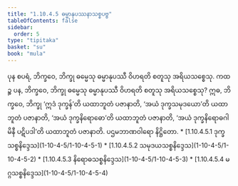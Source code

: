 ```yaml
---
title: "1.10.4.5 ဓမ္မာနုပဿနာသစ္စပဗ္ဗ"
tableOfContents: false
sidebar:
  order: 5
type: "tipitaka"
basket: "su"
book: "mula"
---
```



<DynamicBreadcrumb />

<Division number="119" book="mula">

<Paragraph number="393" book="mula">
ပုန စပရံ, ဘိက္ခဝေ, ဘိက္ခု ဓမ္မေသု ဓမ္မာနုပဿီ ဝိဟရတိ စတူသု အရိယသစ္စေသု. ကထဉ္စ ပန, ဘိက္ခဝေ, ဘိက္ခု ဓမ္မေသု ဓမ္မာနုပဿီ ဝိဟရတိ စတူသု အရိယသစ္စေသု? ဣဓ, ဘိက္ခဝေ, ဘိက္ခု ‘ဣဒံ ဒုက္ခန်’တိ ယထာဘူတံ ပဇာနာတိ, ‘အယံ ဒုက္ခသမုဒယော’တိ ယထာဘူတံ ပဇာနာတိ, ‘အယံ ဒုက္ခနိရောဓော’တိ ယထာဘူတံ ပဇာနာတိ, ‘အယံ ဒုက္ခနိရောဓဂါမိနီ ပဋိပဒါ’တိ ယထာဘူတံ ပဇာနာတိ.





</Paragraph>
</Division>

<Paragraph number="394" type="center" book="mula">
ပဌမဘာဏဝါရော နိဋ္ဌိတော.



</Paragraph>

<TableOfContents book="mula" section="1.10.4.5">
* [1.10.4.5.1 ဒုက္ခသစ္စနိဒ္ဒေသ](1-10-4-5/1-10-4-5-1)
* [1.10.4.5.2 သမုဒယသစ္စနိဒ္ဒေသ](1-10-4-5/1-10-4-5-2)
* [1.10.4.5.3 နိရောဓသစ္စနိဒ္ဒေသ](1-10-4-5/1-10-4-5-3)
* [1.10.4.5.4 မဂ္ဂသစ္စနိဒ္ဒေသ](1-10-4-5/1-10-4-5-4)
</TableOfContents>